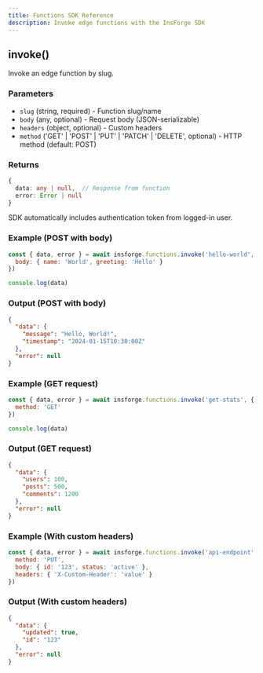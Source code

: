 ```yaml
---
title: Functions SDK Reference
description: Invoke edge functions with the InsForge SDK
---
```



<Installation />

## invoke()

Invoke an edge function by slug.

### Parameters

- `slug` (string, required) - Function slug/name
- `body` (any, optional) - Request body (JSON-serializable)
- `headers` (object, optional) - Custom headers
- `method` ('GET' | 'POST' | 'PUT' | 'PATCH' | 'DELETE', optional) - HTTP method (default: POST)

### Returns

```typescript
{
  data: any | null,  // Response from function
  error: Error | null
}
```

<Note>
SDK automatically includes authentication token from logged-in user.
</Note>

### Example (POST with body)

```javascript
const { data, error } = await insforge.functions.invoke('hello-world', {
  body: { name: 'World', greeting: 'Hello' }
})

console.log(data)
```

### Output (POST with body)

```json
{
  "data": {
    "message": "Hello, World!",
    "timestamp": "2024-01-15T10:30:00Z"
  },
  "error": null
}
```

### Example (GET request)

```javascript
const { data, error } = await insforge.functions.invoke('get-stats', {
  method: 'GET'
})

console.log(data)
```

### Output (GET request)

```json
{
  "data": {
    "users": 100,
    "posts": 500,
    "comments": 1200
  },
  "error": null
}
```

### Example (With custom headers)

```javascript
const { data, error } = await insforge.functions.invoke('api-endpoint', {
  method: 'PUT',
  body: { id: '123', status: 'active' },
  headers: { 'X-Custom-Header': 'value' }
})
```

### Output (With custom headers)

```json
{
  "data": {
    "updated": true,
    "id": "123"
  },
  "error": null
}
```

